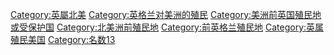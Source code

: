 [[Category:英屬北美|Category:英屬北美]]
[[Category:英格兰对美洲的殖民|Category:英格兰对美洲的殖民]]
[[Category:美洲前英国殖民地或受保护国|Category:美洲前英国殖民地或受保护国]]
[[Category:北美洲前殖民地|Category:北美洲前殖民地]]
[[Category:前英格兰殖民地|Category:前英格兰殖民地]]
[[Category:英属殖民美国|Category:英属殖民美国]]
[[Category:名数13|Category:名数13]]
